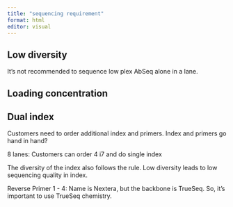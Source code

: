 ```yaml
---
title: "sequencing requirement"
format: html
editor: visual
---
```


## Low diversity

It's not recommended to sequence low plex AbSeq alone in a lane.

## Loading concentration

## Dual index

Customers need to order additional index and primers. Index and primers go hand in hand?

8 lanes: Customers can order 4 i7 and do single index

The diversity of the index also follows the rule. Low diversity leads to low sequencing quality in index.

Reverse Primer 1 - 4: Name is Nextera, but the backbone is TrueSeq. So, it's important to use TrueSeq chemistry.
